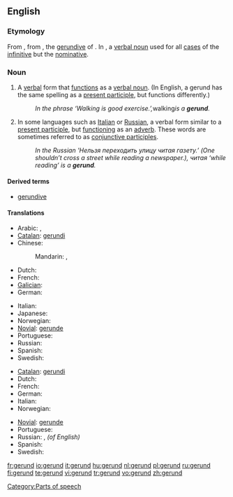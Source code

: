 {{wikipedia}}
==English==

===Etymology===
From {{LL.}} {{term|gerundium}}, from {{OL.}} {{term|gerundum||to be carried out}}, the [[gerundive]] of {{term|gerere||to bear, carry}}. In {{etyl|la}}, a [[verbal noun]] used for all [[case]]s of the [[infinitive]] but the [[nominative]].

===Noun===
{{en-noun}}

# {{grammar}} A [[verbal]] form that [[function]]s as a [[verbal noun]]. (In English, a gerund has the same spelling as a [[present participle]], but functions differently.)
#: ''In the phrase ‘Walking is good exercise.’, ''walking'' is a '''gerund'''.''
# {{grammar}} In some languages such as [[Italian]] or [[Russian]], a verbal form similar to a [[present participle]], but [[function]]ing as an [[adverb]]. These words are sometimes referred to as [[conjunctive participle]]s.
#: ''In the Russian 'Нельзя переходить улицу читая газету.’ (One shouldn’t cross a street while reading a newspaper.), читая ‘while reading’ is a '''gerund'''.''

====Derived terms====
* [[gerundive]]

====Translations====
{{trans-top|verb form functioning as a verbal noun}}
* Arabic: {{t|ar|صيغة فعل|m|tr=Siighat fi`l|sc=Arab}},  {{t|ar|مصدر|m|tr=máSdar|sc=Arab}}
* [[Catalan]]: [[gerundi]] {{m}}
* Chinese:
*: Mandarin: {{t|zh|動名詞|sc=Hani}},  {{t|zh|动名词|tr=dòngmíngcí|sc=Hani}}
* Dutch: {{t+|nl|gerundium|n}}
* French: {{t+|fr|gérondif|m}}
* [[Galician]]: {{t|gl|xerundio|m}}
* German: {{t+|de|Gerundium|n}}
{{trans-mid}}
* Italian: {{t+|it|gerundio|m}}
* Japanese: {{t-|ja|動名詞|tr=どうめいし, dōmeishi|sc=Jpan}}
* Norwegian: {{t-|no|gerundium}} {{g|Norwegian}}
* [[Novial]]: [[gerunde]]
* Portuguese: {{t+|pt|gerúndio|m}}
* Russian: {{t|ru|герундий|m|tr=gerúndij|sc=Cyrl}}
* Spanish: {{t+|es|gerundio|m}}
* Swedish: {{t-|sv|gerundium|n}}
{{trans-bottom}}

{{trans-top|verb form functioning as an adverb}}
* [[Catalan]]: [[gerundi]] {{m}}
* Dutch: {{t+|nl|gerundium|n}}
* French: {{t+|fr|gérondif|m}}
* German: {{t+|de|Gerundium|n}}
* Italian: {{t+|it|gerundio|m}}
* Norwegian: {{t-|no|gerundium}} {{g|Norwegian}}
{{trans-mid}}
* [[Novial]]: [[gerunde]]
* Portuguese: {{t+|pt|gerúndio|m}}
* Russian: {{t+|ru|деепричастие|n|tr=dejepričástije|sc=Cyrl}}, {{t|ru|герундий|m|tr=gerúndij|sc=Cyrl}}'' (of English)''
* Spanish: {{t+|es|gerundio|m}}
* Swedish: {{t-|sv|gerundium|n}}
{{trans-bottom}}

[[Category:Parts of speech]]

[[fr:gerund]]
[[io:gerund]]
[[it:gerund]]
[[hu:gerund]]
[[nl:gerund]]
[[pl:gerund]]
[[ru:gerund]]
[[fi:gerund]]
[[te:gerund]]
[[vi:gerund]]
[[tr:gerund]]
[[vo:gerund]]
[[zh:gerund]]